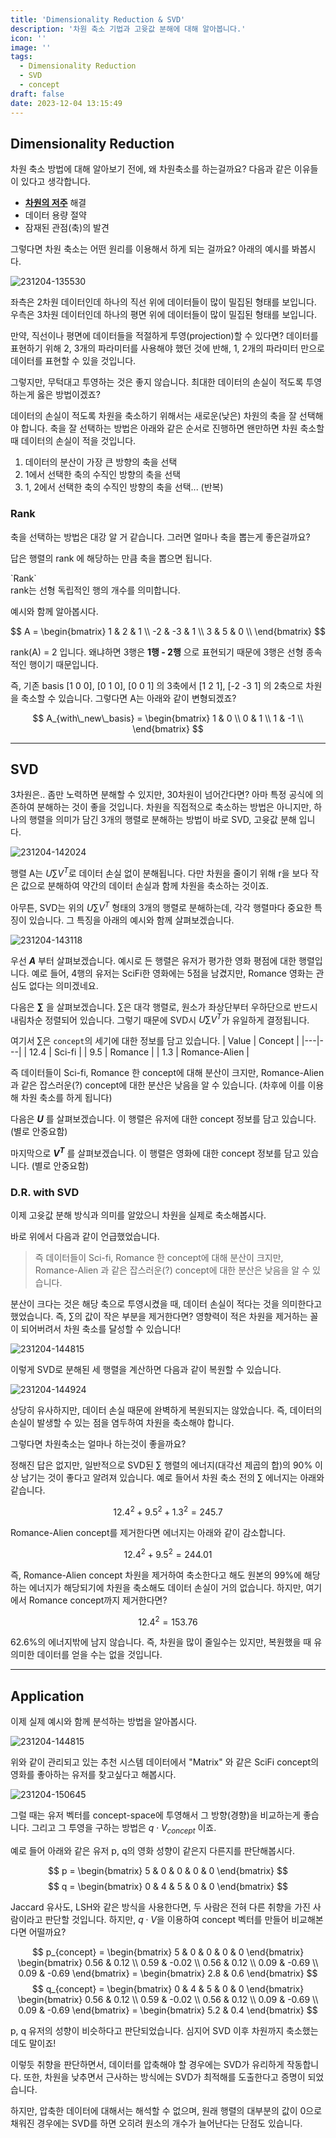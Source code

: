 ```yaml
---
title: 'Dimensionality Reduction & SVD'
description: '차원 축소 기법과 고윳값 분해에 대해 알아봅니다.'
icon: ''
image: ''
tags:
  - Dimensionality Reduction
  - SVD
  - concept
draft: false
date: 2023-12-04 13:15:49
---
```


## Dimensionality Reduction

차원 축소 방법에 대해 알아보기 전에, 왜 차원축소를 하는걸까요?
다음과 같은 이유들이 있다고 생각합니다.

- [**차원의 저주**](https://wjlee611.github.io/blog/univ_mmds/final_02#curse-of-dimensionality) 해결
- 데이터 용량 절약
- 잠재된 관점(축)의 발견

그렇다면 차원 축소는 어떤 원리를 이용해서 하게 되는 걸까요?
아래의 예시를 봐봅시다.

![231204-135530](/posts/final_03/231204-135530.png)

좌측은 2차원 데이터인데 하나의 직선 위에 데이터들이 많이 밀집된 형태를 보입니다.
우측은 3차원 데이터인데 하나의 평면 위에 데이터들이 많이 밀집된 형태를 보입니다.

만약, 직선이나 평면에 데이터들을 적절하게 투영(projection)할 수 있다면?
데이터를 표현하기 위해 2, 3개의 파라미터를 사용해야 했던 것에 반해, 1, 2개의 파라미터 만으로 데이터를 표현할 수 있을 것입니다.

그렇지만, 무턱대고 투영하는 것은 좋지 않습니다.
최대한 데이터의 손실이 적도록 투영하는게 옳은 방법이겠죠?

데이터의 손실이 적도록 차원을 축소하기 위해서는 새로운(낮은) 차원의 축을 잘 선택해야 합니다.
축을 잘 선택하는 방법은 아래와 같은 순서로 진행하면 왠만하면 차원 축소할 때 데이터의 손실이 적을 것입니다.

1. 데이터의 분산이 가장 큰 방향의 축을 선택
2. 1에서 선택한 축의 수직인 방향의 축을 선택
3. 1, 2에서 선택한 축의 수직인 방향의 축을 선택... (반복)

### Rank

축을 선택하는 방법은 대강 알 거 같습니다.
그러면 얼마나 축을 뽑는게 좋은걸까요?

답은 행렬의 rank 에 해당하는 만큼 축을 뽑으면 됩니다.

<tip>
  `Rank`
  <br />
  rank는 선형 독립적인 행의 개수를 의미합니다.
</tip>

예시와 함께 알아봅시다.

$$
A = \begin{bmatrix}
1 & 2 & 1 \\
-2 & -3 & 1 \\
3 & 5 & 0 \\
\end{bmatrix}
$$

rank(A) = 2 입니다.
왜냐하면 3행은 **1행 - 2행** 으로 표현되기 때문에 3행은 선형 종속적인 행이기 때문입니다.

즉, 기존 basis \[1 0 0\], \[0 1 0\], \[0 0 1\] 의 3축에서 \[1 2 1\], \[-2 -3 1\] 의 2축으로 차원을 축소할 수 있습니다.
그렇다면 A는 아래와 같이 변형되겠죠?

$$
A_{with\_new\_basis} = \begin{bmatrix}
1 & 0 \\
0 & 1 \\
1 & -1 \\
\end{bmatrix}
$$

---

## SVD

3차원은.. 좀만 노력하면 분해할 수 있지만, 30차원이 넘어간다면?
아마 특정 공식에 의존하여 분해하는 것이 좋을 것입니다.
차원을 직접적으로 축소하는 방법은 아니지만, 하나의 행렬을 의미가 담긴 3개의 행렬로 분해하는 방법이 바로 SVD, 고윳값 분해 입니다.

![231204-142024](/posts/final_03/231204-142024.png)

행렬 A는 $U \sum V^T$로 데이터 손실 없이 분해됩니다.
다만 차원을 줄이기 위해 r을 보다 작은 값으로 분해하여 약간의 데이터 손실과 함께 차원을 축소하는 것이죠.

아무튼, SVD는 위의 $U \sum V^T$ 형태의 3개의 행렬로 분해하는데, 각각 행렬마다 중요한 특징이 있습니다.
그 특징을 아래의 예시와 함께 살펴보겠습니다.

![231204-143118](/posts/final_03/231204-143118.png)

우선 **$A$** 부터 살펴보겠습니다.
예시로 든 행렬은 유저가 평가한 영화 평점에 대한 행렬입니다.
예로 들어, 4행의 유저는 SciFi한 영화에는 5점을 남겼지만, Romance 영화는 관심도 없다는 의미겠네요.

다음은 **$\sum$** 을 살펴보겠습니다.
$\sum$은 대각 행렬로, 원소가 좌상단부터 우하단으로 반드시 내림차순 정렬되어 있습니다.
그렇기 때문에 SVD시 $U \sum V^T$가 유일하게 결정됩니다.

여기서 $\sum$은 `concept`의 세기에 대한 정보를 담고 있습니다.
| Value | Concept |
|---|---|
| 12.4 | Sci-fi |
| 9.5 | Romance |
| 1.3 | Romance-Alien |

즉 데이터들이 Sci-fi, Romance 한 concept에 대해 분산이 크지만,
Romance-Alien 과 같은 잡스러운(?) concept에 대한 분산은 낮음을 알 수 있습니다.
(차후에 이를 이용해 차원 축소를 하게 됩니다)

다음은 **$U$** 를 살펴보겠습니다.
이 행렬은 유저에 대한 concept 정보를 담고 있습니다. (별로 안중요함)

마지막으로 **$V^T$** 를 살펴보겠습니다.
이 행렬은 영화에 대한 concept 정보를 담고 있습니다. (별로 안중요함)

### D.R. with SVD

이제 고윳값 분해 방식과 의미를 알았으니 차원을 실제로 축소해봅시다.

바로 위에서 다음과 같이 언급했었습니다.

> 즉 데이터들이 Sci-fi, Romance 한 concept에 대해 분산이 크지만,
> Romance-Alien 과 같은 잡스러운(?) concept에 대한 분산은 낮음을 알 수 있습니다.

분산이 크다는 것은 해당 축으로 투영시켰을 때, 데이터 손실이 적다는 것을 의미한다고 했었습니다.
즉, $\sum$의 값이 작은 부분을 제거한다면?
영향력이 적은 차원을 제거하는 꼴이 되어버려서 차원 축소를 달성할 수 있습니다!

![231204-144815](/posts/final_03/231204-144815.png)

이렇게 SVD로 분해된 세 행렬을 계산하면 다음과 같이 복원할 수 있습니다.

![231204-144924](/posts/final_03/231204-144924.png)

상당히 유사하지만, 데이터 손실 때문에 완벽하게 복원되지는 않았습니다.
즉, 데이터의 손실이 발생할 수 있는 점을 염두하여 차원을 축소해야 합니다.

그렇다면 차원축소는 얼마나 하는것이 좋을까요?

정해진 답은 없지만, 일반적으로 SVD된 $\sum$ 행렬의 에너지(대각선 제곱의 합)의 90% 이상 남기는 것이 좋다고 알려져 있습니다.
예로 들어서 차원 축소 전의 $\sum$ 에너지는 아래와 같습니다.

$$
12.4^2 + 9.5^2 + 1.3^2 = 245.7
$$

Romance-Alien concept를 제거한다면 에너지는 아래와 같이 감소합니다.

$$
12.4^2 + 9.5^2 = 244.01
$$

즉, Romance-Alien concept 차원을 제거하여 축소한다고 해도 원본의 99%에 해당하는 에너지가 해당되기에 차원을 축소해도 데이터 손실이 거의 없습니다.
하지만, 여기에서 Romance concept까지 제거한다면?

$$
12.4^2 = 153.76
$$

62.6%의 에너지밖에 남지 않습니다.
즉, 차원을 많이 줄일수는 있지만, 복원했을 때 유의미한 데이터를 얻을 수는 없을 것입니다.

---

## Application

이제 실제 예시와 함께 분석하는 방법을 알아봅시다.

![231204-144815](/posts/final_03/231204-144815.png)

위와 같이 관리되고 있는 추천 시스템 데이터에서 "Matrix" 와 같은 SciFi concept의 영화를 좋아하는 유저를 찾고싶다고 해봅시다.

![231204-150645](/posts/final_03/231204-150645.png)

그럴 때는 유저 벡터를 concept-space에 투영해서 그 방향(경향)을 비교하는게 좋습니다.
그리고 그 투영을 구하는 방법은 $q \cdot V_{concept}$ 이죠.

예로 들어 아래와 같은 유저 p, q의 영화 성향이 같은지 다른지를 판단해봅시다.

$$
p = \begin{bmatrix}
5 & 0 & 0 & 0 & 0 
\end{bmatrix}
$$
$$
q = \begin{bmatrix}
0 & 4 & 5 & 0 & 0 
\end{bmatrix}
$$

Jaccard 유사도, LSH와 같은 방식을 사용한다면, 두 사람은 전혀 다른 취향을 가진 사람이라고 판단할 것입니다.
하지만, $q \cdot V$을 이용하여 concept 벡터를 만들어 비교해본다면 어떨까요?

$$
p_{concept} = \begin{bmatrix}
5 & 0 & 0 & 0 & 0 
\end{bmatrix} \begin{bmatrix}
0.56 & 0.12 \\
0.59 & -0.02 \\
0.56 & 0.12 \\
0.09 & -0.69 \\
0.09 & -0.69
\end{bmatrix} = \begin{bmatrix}
2.8 & 0.6
\end{bmatrix}
$$
$$
q_{concept} = \begin{bmatrix}
0 & 4 & 5 & 0 & 0 
\end{bmatrix} \begin{bmatrix}
0.56 & 0.12 \\
0.59 & -0.02 \\
0.56 & 0.12 \\
0.09 & -0.69 \\
0.09 & -0.69
\end{bmatrix} = \begin{bmatrix}
5.2 & 0.4
\end{bmatrix}
$$

p, q 유저의 성향이 비슷하다고 판단되었습니다.
심지어 SVD 이후 차원까지 축소했는데도 말이죠!

이렇듯 취향을 판단하면서, 데이터를 압축해야 할 경우에는 SVD가 유리하게 작동합니다.
또한, 차원을 낮추면서 근사하는 방식에는 SVD가 최적해를 도출한다고 증명이 되었습니다.

하지만, 압축한 데이터에 대해서는 해석할 수 없으며, 원래 행렬의 대부분의 값이 0으로 채워진 경우에는 SVD를 하면 오히려 원소의 개수가 늘어난다는 단점도 있습니다.
